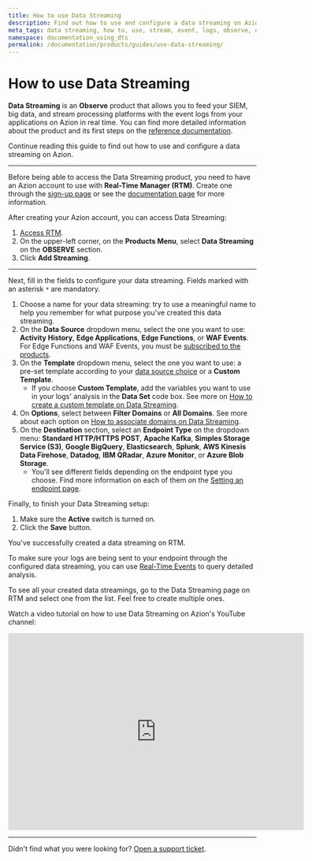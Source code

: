 ```yaml
---
title: How to use Data Streaming
description: Find out how to use and configure a data streaming on Azion.
meta_tags: data streaming, how to, use, stream, event, logs, observe, observability
namespace: documentation_using_dts
permalink: /documentation/products/guides/use-data-streaming/
---
```


# How to use Data Streaming

**Data Streaming** is an **Observe** product that allows you to feed your SIEM, big data, and stream processing platforms with the event logs from your applications on Azion in real time. You can find more detailed information about the product and its first steps on the [reference documentation](/en/documentation/products/data-streaming/).

Continue reading this guide to find out how to use and configure a data streaming on Azion.

---

Before being able to access the Data Streaming product, you need to have an Azion account to use with **Real-Time Manager (RTM)**. Create one through the [sign-up page](https://manager.azion.com/signup/) or see the [documentation page](/en/documentation/products/accounts/creating-account/) for more information.

After creating your Azion account, you can access Data Streaming:

1. [Access RTM](https://manager.azion.com/).
2. On the upper-left corner, on the **Products Menu**, select **Data Streaming** on the **OBSERVE** section.
3. Click **Add Streaming**.

---

Next, fill in the fields to configure your data streaming. Fields marked with an asterisk `*` are mandatory.

1. Choose a name for your data streaming: try to use a meaningful name to help you remember for what purpose you've created this data streaming.
2. On the **Data Source** dropdown menu, select the one you want to use: **Activity History**, **Edge Applications**, **Edge Functions**, or **WAF Events**. For Edge Functions and WAF Events, you must be [subscribed to the products](/en/documentation/products/data-streaming/#first-steps).
3. On the **Template** dropdown menu, select the one you want to use: a pre-set template according to your [data source choice](/en/documentation/products/guides/use-data-streaming#selecting-data-source) or a **Custom Template**.
    - If you choose **Custom Template**, add the variables you want to use in your logs' analysis in the **Data Set** code box. See more on [How to create a custom template on Data Streaming](/en/documentation/products/guides/data-streaming-custom-template/).
4. On **Options**, select between **Filter Domains** or **All Domains**. See more about each option on [How to associate domains on Data Streaming](/en/documentation/products/guides/data-streaming-associate-domains/).
5. On the **Destination** section, select an **Endpoint Type** on the dropdown menu: **Standard HTTP/HTTPS POST**, **Apache Kafka**, **Simples Storage Service (S3)**, **Google BigQuery**, **Elasticsearch**, **Splunk**, **AWS Kinesis Data Firehose**, **Datadog**, **IBM QRadar**, **Azure Monitor**, or **Azure Blob Storage**.
    - You'll see different fields depending on the endpoint type you choose. Find more information on each of them on the [Setting an endpoint page](/en/documentation/products/data-streaming/#setting-endpoint).

Finally, to finish your Data Streaming setup:

1. Make sure the **Active** switch is turned on.
2. Click the **Save** button.

You've successfully created a data streaming on RTM.

To make sure your logs are being sent to your endpoint through the configured data streaming, you can use [Real-Time Events](/en/documentation/products/real-time-events/) to query detailed analysis.

To see all your created data streamings, go to the Data Streaming page on RTM and select one from the list. Feel free to create multiple ones.

Watch a video tutorial on how to use Data Streaming on Azion's YouTube channel:

<iframe
   src="https://www.youtube.com/embed/xgagaCN1IPQ"
   loading="lazy"
   width="600"
   height="400"
   title="How to Use Data Streaming"
   frameborder="0"
   allow="accelerometer; autoplay; clipboard-write; encrypted-media; gyroscope; picture-in-picture; web-share"
   allowfullscreen></iframe>

---

Didn't find what you were looking for? [Open a support ticket](https://tickets.azion.com/).
